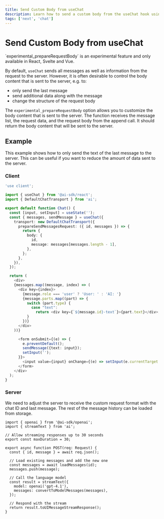 ```yaml
---
title: Send Custom Body from useChat
description: Learn how to send a custom body from the useChat hook using the AI SDK and Next.js
tags: ['next', 'chat']
---
```


# Send Custom Body from useChat

<Note type="warning">
  `experimental_prepareRequestBody` is an experimental feature and only
  available in React, Svelte and Vue.
</Note>

By default, `useChat` sends all messages as well as information from the request to the server.
However, it is often desirable to control the body content that is sent to the server, e.g. to:

- only send the last message
- send additional data along with the message
- change the structure of the request body

The `experimental_prepareRequestBody` option allows you to customize the body content that is sent to the server.
The function receives the message list, the request data, and the request body from the append call.
It should return the body content that will be sent to the server.

## Example

This example shows how to only send the text of the last message to the server.
This can be useful if you want to reduce the amount of data sent to the server.

### Client

```typescript filename='app/page.tsx' highlight="3,7-14"
'use client';

import { useChat } from '@ai-sdk/react';
import { DefaultChatTransport } from 'ai';

export default function Chat() {
  const [input, setInput] = useState('');
  const { messages, sendMessage } = useChat({
    transport: new DefaultChatTransport({
      prepareSendMessagesRequest: ({ id, messages }) => {
        return {
          body: {
            id,
            message: messages[messages.length - 1],
          },
        };
      },
    }),
  });

  return (
    <div>
    {messages.map((message, index) => (
      <div key={index}>
        {message.role === 'user' ? 'User: ' : 'AI: '}
        {message.parts.map((part) => {
          switch (part.type) {
            case "text":
              return <div key={`${message.id}-text`}>{part.text}</div>;
          }
        })}
      </div>
    ))}

      <form onSubmit={(e) => {
        e.preventDefault();
        sendMessage({text: input});
        setInput('');
      }}>
        <input value={input} onChange={(e) => setInput(e.currentTarget.value)} />
      </form>
    </div>
  );
}
```

### Server

We need to adjust the server to receive the custom request format with the chat ID and last message.
The rest of the message history can be loaded from storage.

```tsx filename='app/api/chat/route.ts' highlight="8,11,12,16"
import { openai } from '@ai-sdk/openai';
import { streamText } from 'ai';

// Allow streaming responses up to 30 seconds
export const maxDuration = 30;

export async function POST(req: Request) {
  const { id, message } = await req.json();

  // Load existing messages and add the new one
  const messages = await loadMessages(id);
  messages.push(message);

  // Call the language model
  const result = streamText({
    model: openai('gpt-4.1'),
    messages: convertToModelMessages(messages),
  });

  // Respond with the stream
  return result.toUIMessageStreamResponse();
}
```
